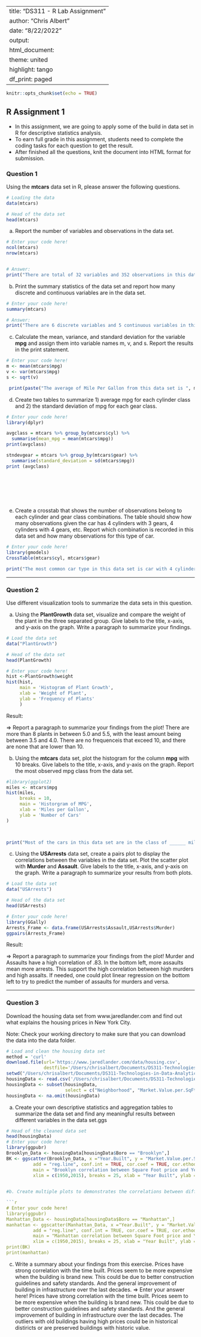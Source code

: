 
---
title: "DS311 - R Lab Assignment"
author: "Chris Albert"
date: "8/22/2022"
output: 
  html_document:
    theme: united
    highlight: tango
    df_print: paged
---

```r
knitr::opts_chunk$set(echo = TRUE)
```

## R Assignment 1

* In this assignment, we are going to apply some of the build in data set in R for descriptive statistics analysis.
* To earn full grade in this assignment, students need to complete the coding tasks for each question to get the result.
* After finished all the questions, knit the document into HTML format for submission.

### Question 1

Using the **mtcars** data set in R, please answer the following questions.

```r
# Loading the data
data(mtcars)

# Head of the data set
head(mtcars)
```

a. Report the number of variables and observations in the data set.

```r
# Enter your code here!
ncol(mtcars)
nrow(mtcars)


# Answer:
print("There are total of 32 variables and 352 observations in this data set.")
```



b. Print the summary statistics of the data set and report how many discrete and continuous variables are in the data set.

```r
# Enter your code here!
summary(mtcars)

# Answer:
print("There are 6 discrete variables and 5 continuous variables in this data set.")
```



c. Calculate the mean, variance, and standard deviation for the variable **mpg** and assign them into variable names m, v, and s. Report the results in the print statement.

```r
# Enter your code here!
m <- mean(mtcars$mpg)
v <- var(mtcars$mpg)
s <- sqrt(v)

 print(paste("The average of Mile Per Gallon from this data set is ", m , " with variance ", v , " and standard deviation", s , "."))
```



d. Create two tables to summarize 1) average mpg for each cylinder class and 2) the standard deviation of mpg for each gear class.

```r
# Enter your code here!
library(dplyr)

avgclass = mtcars %>% group_by(mtcars$cyl) %>%
  summarise(mean_mpg = mean(mtcars$mpg))
print(avgclass)

stndevgear = mtcars %>% group_by(mtcars$gear) %>%
  summarise(standard_deviation = sd(mtcars$mpg))
print (avgclass)

  
  
  
  



```



e. Create a crosstab that shows the number of observations belong to each cylinder and gear class combinations. The table should show how many observations given the car has 4 cylinders with 3 gears, 4 cylinders with 4 gears, etc. Report which combination is recorded in this data set and how many observations for this type of car.

```r
# Enter your code here!
library(gmodels)
CrossTable(mtcars$cyl, mtcars$gear)

print("The most common car type in this data set is car with 4 cylinders and 4 gears. There are total of _8 cars belong to this specification in the data set.")
```


*** 

### Question 2

Use different visualization tools to summarize the data sets in this question.

a. Using the **PlantGrowth** data set, visualize and compare the weight of the plant in the three separated group. Give labels to the title, x-axis, and y-axis on the graph. Write a paragraph to summarize your findings.

```r
# Load the data set
data("PlantGrowth")

# Head of the data set
head(PlantGrowth)

# Enter your code here!
hist <-PlantGrowth$weight
hist(hist,
     main = 'Histogram of Plant Growth',
     xlab = 'Weight of Plant',
     ylab = 'Frequency of Plants'
     )

```

Result:

=> Report a paragraph to summarize your findings from the plot!
  There are more than 8 plants in between 5.0 and 5.5, with the least amount being between 3.5 and 4.0. There are no frequenceis that exceed 10, and there are none that are lower than 10.


b. Using the **mtcars** data set, plot the histogram for the column **mpg** with 10 breaks. Give labels to the title, x-axis, and y-axis on the graph. Report the most observed mpg class from the data set.

```r
#library(ggplot2)
miles <- mtcars$mpg
hist(miles,
     breaks = 10,
     main = 'Historgram of MPG',
     xlab = 'Miles per Gallon',
     ylab = 'Number of Cars'
)
     


print("Most of the cars in this data set are in the class of ______ mile per gallon.")
```



c. Using the **USArrests** data set, create a pairs plot to display the correlations between the variables in the data set. Plot the scatter plot with **Murder** and **Assault**. Give labels to the title, x-axis, and y-axis on the graph. Write a paragraph to summarize your results from both plots.

```r
# Load the data set
data("USArrests")

# Head of the data set
head(USArrests)

# Enter your code here!
library(GGally)
Arrests_Frame <- data.frame(USArrests$Assault,USArrests$Murder)
ggpairs(Arrests_Frame)

```

Result:

=> Report a paragraph to summarize your findings from the plot!
   Murder and Assaults have a high correlation of .83. In the bottom left, more assaults
   mean more arrests. This support the high correlation between high murders and high assalts. 
   If needed, one could plot linear regression on the bottom left to try to predict the number of
   assaults for murders and versa.


***

### Question 3

Download the housing data set from www.jaredlander.com and find out what explains the housing prices in New York City.

Note: Check your working directory to make sure that you can download the data into the data folder. 

```r
# Load and clean the housing data set 
method = 'curl'
download.file(url='https://www.jaredlander.com/data/housing.csv',
              destfile='/Users/chrisalbert/Documents/DS311-Technologies-in-Data-Analytic/Week_6_Import_Data_and_Visualization/Lab_Assignment/data/housing.csv', mode='wb')
setwd("/Users/chrisalbert/Documents/DS311-Technologies-in-Data-Analytic/Week_6_Import_Data_and_Visualization/Lab_Assignment")
housingData <- read.csv('/Users/chrisalbert/Documents/DS311-Technologies-in-Data-Analytic/Week_6_Import_Data_and_Visualization/Lab_Assignment/data/housing.csv')
housingData <- subset(housingData, 
                      select = c("Neighborhood", "Market.Value.per.SqFt", "Boro", "Year.Built"))
housingData <- na.omit(housingData)                   
```

a. Create your own descriptive statistics and aggregation tables to summarize the data set and find any meaningful results between different variables in the data set.ggs

```r
# Head of the cleaned data set
head(housingData)
# Enter your code here!
library(ggpubr)
Brooklyn_Data <- housingData[housingData$Boro == "Brooklyn",]
BK <- ggscatter(Brooklyn_Data, x ="Year.Built", y = "Market.Value.per.SqFt",
          add = "reg.line", conf.int = TRUE, cor.coef = TRUE, cor.ethod = 'pearson',
          main = "Brooklyn correlation between Square Foot price and Years starting in 1980",
          xlim = c(1950,2015), breaks = 25, xlab = "Year Built", ylab = 'Value per Square Foot $')
          

#b. Create multiple plots to demonstrates the correlations between different variables. Remember to label all axes and give title to each graph.

```r
# Enter your code here!
library(ggpubr)
Manhattan_Data <- housingData[housingData$Boro == "Manhattan",]
manhattan <- ggscatter(Manhattan_Data, x ="Year.Built", y = "Market.Value.per.SqFt",
          add = "reg.line", conf.int = TRUE, cor.coef = TRUE, cor.ethod = 'pearson',
          main = "Manhattan correlation between Square Foot price and Years starting in 1980",
          xlim = c(1950,2015), breaks = 25, xlab = "Year Built", ylab = 'Value per Square Foot $')
print(BK)
print(manhattan)
```

c. Write a summary about your findings from this exercise.
    Prices have strong correlation with the time built. Prices seem to be more expensive when the building is brand new. This could be due to better construction guidelines and safety standards. And the general improvement of building in infrastructure over the last decades. 
=> Enter your answer here!
 Prices have strong correlation with the time built. Prices seem to be more expensive when the building is brand new. This could be due to better construction guidelines and safety standards. And the general improvement of building in infrastructure over the last decades. The outliers with old buildings having high prices could be in historical distiricts or are preserved buildings with historic value. 

